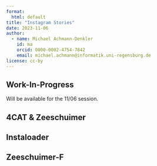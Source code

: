 ```yaml
---
format: 
  html: default
title: "Instagram Stories"
date: 2023-11-06
author:
  - name: Michael Achmann-Denkler
    id: ma
    orcid: 0000-0002-4754-7842
    email: michael.achmann@informatik.uni-regensburg.de
license: cc-by
---
```


::: {.callout-caution}
## Work-In-Progress
Will be available for the 11/06 session.
:::

## 4CAT & Zeeschuimer

## Instaloader

## Zeeschuimer-F